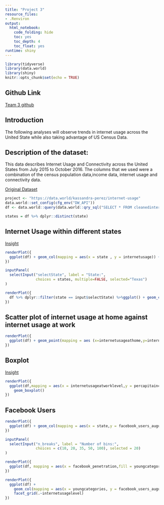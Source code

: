```yaml
---
title: "Project 3"
resource_files:
- .Renviron
output:
  html_notebook:
    code_folding: hide
    toc: yes
    toc_depth: 4
    toc_float: yes
runtime: shiny
---
```



```r
library(tidyverse)
library(data.world)
library(shiny)
knitr::opts_chunk$set(echo = TRUE)
```

## **Github Link** 
[Team 3 github](https://github.com/omar-olivarez/F17eDVProject3)

## **Introduction** 

The following analyses will observe trends in internet usage across the United State while also taking advantage of US Census Data.

## **Description of the dataset:** 
This data describes Internet Usage and Connectivity across the United States from July 2015 to October 2016. The columns that we used were a combination of the census population data,income data, internet usage and connectivity data.

[Original Dataset](http://www.governing.com/gov-data/internet-usage-by-state.html)

```r
project <- "https://data.world/kassandra-perez/internet-usage"
data.world::set_config(cfg_env("DW_API"))
df <- data.world::query(data.world::qry_sql("SELECT * FROM cleanedinternetusagebystate"), dataset = project)

states = df %>% dplyr::distinct(state)
```

## Internet Usage within different states

[Insight](https://data.world/kassandra-perez/f-17-edv-project-3/insights?anchor=https%3A%2F%2Fmedia.data.world%2Fy1DGViqGQDOAP3D6sAFm_image.png&id=7408d8f8-1973-45c5-b62a-06bc68370c1d&source=sb)

```r
renderPlot({
  ggplot(df) + geom_col(mapping = aes(x = state , y = internetusage)) + theme(axis.text.x = element_text(angle = 90, hjust = 1)) 
})

```

```r

inputPanel(
  selectInput("selectState", label = "State:",
              choices = states, multiple=FALSE, selected="Texas")
)

renderPlot({
  df %>% dplyr::filter(state == input$selectState) %>%ggplot() + geom_col(mapping = aes(x = state, y = internetusage,fill=internetusagelevel))
})

```

## Scatter plot of internet usage at home against internet usage at work

```r

renderPlot({
  ggplot(df) + geom_point(mapping = aes (x=internetusageathome,y=internetusageatwork))
})

```


## Boxplot 

[Insight](https://data.world/kassandra-perez/f-17-edv-project-3/insights/bdeb1f07-8337-42cc-985f-8724ac538efc)

```r
renderPlot({
  ggplot(df,mapping = aes(x = internetusageatworklevel,y = percapitaincome)) +
    geom_boxplot() 
})

```


## Facebook Users
```r
renderPlot({
  ggplot(df) + geom_col(mapping = aes(x = state,y = facebook_users_august_2010, fill = internetusagelevel)) + theme(axis.text.x = element_text(angle = 90, hjust = 1)) 
})

```

```r

inputPanel(
  selectInput("n_breaks", label = "Number of bins:",
              choices = c(10, 20, 35, 50, 100), selected = 20)
)

renderPlot({
  ggplot(df, mapping = aes(x = facebook_penetration,fill = youngcategories)) + geom_histogram(bins=input$n_breaks)
})

```

```r
renderPlot({
  ggplot(df) + 
    geom_col(mapping = aes(x = youngcategories, y = facebook_users_august_2010, fill = youngcategories)) +
    facet_grid(.~internetusagelevel)
})

```
